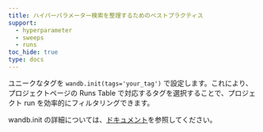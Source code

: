 ```yaml
---
title: ハイパーパラメーター検索を整理するためのベストプラクティス
support:
  - hyperparameter
  - sweeps
  - runs
toc_hide: true
type: docs
---
```

ユニークなタグを `wandb.init(tags='your_tag')` で設定します。これにより、プロジェクトページの Runs Table で対応するタグを選択することで、プロジェクト run を効率的にフィルタリングできます。

wandb.init の詳細については、[ドキュメント](/ja/models/ref/python/init)を参照してください。